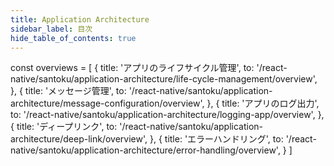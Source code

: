 ```yaml
---
title: Application Architecture
sidebar_label: 目次
hide_table_of_contents: true
---
```


<!-- textlint-disable ja-technical-writing/sentence-length,ja-technical-writing/max-comma,ja-spacing/ja-no-space-around-parentheses,jtf-style/3.3.かっこ類と隣接する文字の間のスペースの有無,ja-technical-writing/ja-no-mixed-period,ja-technical-writing/no-unmatched-pair -->

const overviews = [
  {
    title: 'アプリのライフサイクル管理',
    to: '/react-native/santoku/application-architecture/life-cycle-management/overview',
  },
  {
    title: 'メッセージ管理',
    to: '/react-native/santoku/application-architecture/message-configuration/overview',
  },
  {
    title: 'アプリのログ出力',
    to: '/react-native/santoku/application-architecture/logging-app/overview',
  },
  {
    title: 'ディープリンク',
    to: '/react-native/santoku/application-architecture/deep-link/overview',
  },
  {
    title: 'エラーハンドリング',
    to: '/react-native/santoku/application-architecture/error-handling/overview',
  }
]

<PageList overviews={overviews} colSize={12} />

<!-- textlint-enable ja-technical-writing/sentence-length,ja-technical-writing/max-comma,ja-spacing/ja-no-space-around-parentheses,jtf-style/3.3.かっこ類と隣接する文字の間のスペースの有無,ja-technical-writing/ja-no-mixed-period,ja-technical-writing/no-unmatched-pair -->
